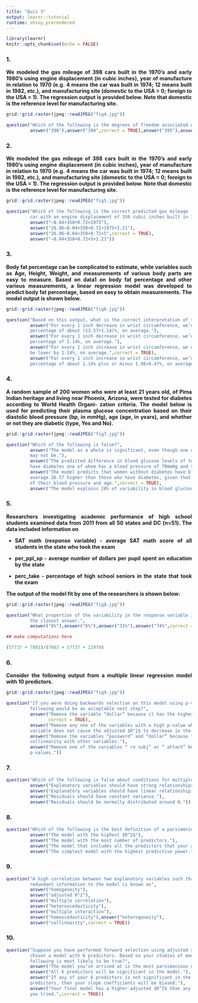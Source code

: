 ```yaml
---
title: "Quiz 3"
output: learnr::tutorial
runtime: shiny_prerendered
---
```


```r
library(learnr)
knitr::opts_chunk$set(echo = FALSE)
```
<style>body{text-align: justify}</style>

### 1.


<b>We modeled the gas mileage of 398 cars built in the 1970’s and early 1980’s using engine displacement (in
cubic inches), year of manufacture in relation to 1970 (e.g. 4 means the car was built in 1974; 12 means
built in 1982, etc.), and manufacturing site (domestic to the USA = 0; foreign to the USA = 1). The
regression output is provided below. Note that domestic is the reference level for manufacturing site.</b>

```r
grid::grid.raster(jpeg::readJPEG("fig4.jpg"))
```

```r
question("Which of the following is the degrees of freedom associated with the p-value for site? ",
         answer("398"),answer("394",correct = TRUE),answer("395"),answer("3"),answer("2"))
```

### 2.

<b>We modeled the gas mileage of 398 cars built in the 1970’s and early 1980’s using engine displacement 
(in cubic inches), year of manufacture in relation to 1970 (e.g. 4 means the car was built in 1974; 12 
means built in 1982, etc.), and manufacturing site (domestic to the USA = 0; foreign to the USA = 1). The
regression output is provided below. Note that domestic is the reference level for manufacturing site.</b>

```r
grid::grid.raster(jpeg::readJPEG("fig5.jpg"))
```


```r
question("Which of the following is the correct predicted gas mileage (in miles per gallon) for a domestic 
         car with an engine displacement of 350 cubic inches built in 1975?",
         answer("−0.04×350+0.72×1975"),
         answer("26.86−0.04×350+0.72×1975+2.21"),
         answer("26.86−0.04×350+0.72×5",correct = TRUE),
         answer("−0.04×350+0.72×5+2.21"))
```

### 3.

<b>Body fat percentage can be complicated to estimate, while variables such as Age, Height, Weight, and
measurements of various body parts are easy to measure. Based on data1 on body fat percentage and other
various measurements, a linear regression model was developed to predict body fat percentage, based on easy
to obtain measurements. The model output is shown below.</b>

```r
grid::grid.raster(jpeg::readJPEG("fig6.jpg"))
```

```r
question("Based on this output, what is the correct interpretation of the coefficient for wrist?",
         answer("For every 1 inch decrease in wrist circumference, we’d expect a decrease in body fat 
         percentage of about (13.57+1.14)%, on average."),
         answer("For every 1 inch decrease in wrist circumference, we’d expect a decrease in body fat 
         percentage of 1.14%, on average."),
         answer("For every 1 inch increase in wrist circumference, we would expect body fat percentage to
         be lower by 1.14%, on average.",correct = TRUE),
         answer("For every 1 inch increase in wrist circumference, we’d expect a decrease in body fat 
         percentage of about 1.14% plus or minus 1.96∗0.47%, on average."))
```

### 4.

<b>A random sample of 200 women who were at least 21 years old, of Pima Indian heritage and living near
Phoenix, Arizona, were tested for diabetes according to World Health Organi- zation criteria. The model
below is used for predicting their plasma glucose concentration based on their diastolic blood pressure
(bp, in mmHg), age (age, in years), and whether or not they are diabetic (type, Yes and No). </b>

```r
grid::grid.raster(jpeg::readJPEG("fig7.jpg"))
```

```r
question("Which of the following is false?",
         answer("The model as a whole is significant, even though one of the variables (blood pressure) 
         may not be."),
         answer("The predicted difference in blood glucose levels of two 25 year old females who don’t 
         have diabetes one of whom has a blood pressure of 70mmHg and the other 75 mmHG is 0.35∗5=1.75"),
         answer("The model predicts that women without diabetes have blood glucose levels that are on 
         average 26.57 higher than those who have diabetes, given that they are similar in terms 
         of their blood pressure and age.",correct = TRUE),
         answer("The model explains 28% of variability in blood glucose levels of these women."))
```

### 5.

<b>Researchers investigating academic performance of high school students examined data from 2011 from all
50 states and DC (n=51). The data included information on

* SAT math (response variable) - average SAT math score of all students in the state who took the exam

* per_ppl_sp - average number of dollars per pupil spent on education by the state

* perc_take - percentage of high school seniors in the state that took the exam

The output of the model fit by one of the researchers is shown below: </b>

```r
grid::grid.raster(jpeg::readJPEG("fig8.jpg"))
```

```r
question("What proportion of the variability in the response variable is explained by the model? Choose 
         the closest answer.",
         answer("8%"),answer("6%"),answer("31%"),answer("74%",correct = TRUE))
```

```r
## make computations here

```

```r
(57737 + 7003)/(7003 + 57737 + 22970) 
```

### 6.

<b>Consider the following output from a multiple linear regression model with 10 predictors.</b>

```r
grid::grid.raster(jpeg::readJPEG("fig9.jpg"))
```

```r
question("If you were doing backwards selection on this model using p-value as the criterion, which of the
         following would be an acceptable next step?",
         answer("Remove the variable “dollar” because it has the highest p-value.",
                correct = TRUE),
         answer("Remove any one of the variables with a high p-value which as long as removing the 
         variable does not cause the adjusted $R^2$ to decrease in the re-fitted model."),
         answer("Remove the variables “password” and “dollar” because their high p-values indicate 
         collinearity with other variables."),
         answer("Remove one of the variables “ re subj” or “ attach” because they both have the lowest 
         p-values."))
```

### 7.

```r
question("Which of the following is false about conditions for multiple linear regression?",
         answer("Explanatory variables should have strong relationships with each other.",correct = TRUE),
         answer("Explanatory variables should have linear relationship with the response variable."),
         answer("Residuals should have constant variance."),
         answer("Residuals should be normally distributed around 0."))
```

### 8.

```r
question("Which of the following is the best definition of a parsimonious model?",
         answer("The model with the highest $R^2$"),
         answer("The model with the most number of predictors."),
         answer("The model that includes all the predictors that your audience is interested in."),
         answer("The simplest model with the highest predictive power.",correct = TRUE))
```

### 9.

```r
question("A high correlation between two explanatory variables such that the two variables contribute 
         redundant information to the model is known as",
         answer("homogeneity"),
         answer("adjusted R^2"),
         answer("multiple correlation"),
         answer("heteroscedasticity"),
         answer("multiple interaction"),
         answer("homoscedasticity"),answer("heterogeneity"),
         answer("collinearity",correct = TRUE))
```

### 10.

```r
question("Suppose you have performed forward selection using adjusted $R^2$ as the criterion and have
         chosen a model with 6 predictors. Based on your studies of model selection, which of the
         following is most likely to be true?",
         answer("The model you’ve arrived at is the most parsimonious model."),
         answer("All 6 predictors will be significant in the model."),
         answer("If any of your 6 predictors is not significant in the model, given the other 
         predictors, then your slope coefficients will be biased."),
         answer("Your final model has a higher adjusted $R^2$ than any of the smaller models
         you tried.",correct = TRUE))
```
